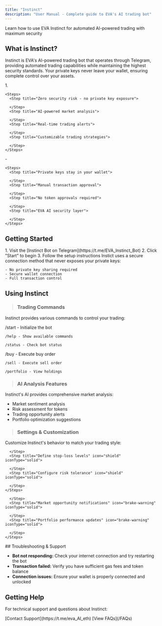 ```yaml
---
title: "Instinct"
description: "User Manual - Complete guide to EVA's AI trading bot"
---
```


Learn how to use EVA Instinct for automated AI-powered trading with maximum security

## What is Instinct?

Instinct is EVA's AI-powered trading bot that operates through Telegram, providing automated trading capabilities while maintaining the highest security standards. Your private keys never leave your wallet, ensuring complete control over your assets.

<Columns cols={2}>
  <Card title="Key Features" icon="key" color="#f7941d">
    1. 

    <Steps>
      <Step title="Zero security risk - no private key exposure">
        
      </Step>
      <Step title="AI-powered market analysis">
        
      </Step>
      <Step title="Real-time trading alerts">
        
      </Step>
      <Step title="Customizable trading strategies">
        
      </Step>
    </Steps>
  </Card>
  <Card title="Security Benefits" icon="shield" color="#f7941d">
    - 

    <Steps>
      <Step title="Private keys stay in your wallet">
        
      </Step>
      <Step title="Manual transaction approval">
        
      </Step>
      <Step title="No token approvals required">
        
      </Step>
      <Step title="EVA AI security layer">
        
      </Step>
    </Steps>
  </Card>
</Columns>

## Getting Started

<Steps>
  <Step title="Access the Bot" icon="robot" iconType="solid">
    1. Visit the [Instinct Bot on Telegram](https://t.me/EVA_Instinct_Bot)
    2. Click "Start" to begin
    3. Follow the setup instructions
  </Step>
  <Step title="Connect your Wallet" icon="wallet" iconType="solid">
    Instict uses a secure connection method that never exposes your private keys:

    - No private key sharing required
    - Secure wallet connection
    - Full transaction control
  </Step>
</Steps>

## Using Instinct

> ### Trading Commands

Instinct provides various commands to control your trading:

<Columns cols={2}>
  <Card title="Basic Commands">
    /start - Initialize the bot

    /help - Show available commands

    /status - Check bot status
  </Card>
  <Card title="Trading Commands">
    /buy - Execute buy order

    /sell - Execute sell order

    /portfolio - View holdings
  </Card>
</Columns>

> ### **AI Analysis Features**

Instinct's AI provides comprehensive market analysis:

- Market sentiment analysis
- Risk assessment for tokens
- Trading opportunity alerts
- Portfolio optimization suggestions

> ### **Settings & Customization**

Customize Instinct's behavior to match your trading style:

<Columns cols={2}>
  <Card title="Risk Management">
    <Steps>
      <Step title="Set maximum trade size" icon="shield" iconType="solid">
        
      </Step>
      <Step title="Define stop-loss levels" icon="shield" iconType="solid">
        
      </Step>
      <Step title="Configure risk tolerance" icon="shield" iconType="solid">
        
      </Step>
    </Steps>
  </Card>
  <Card title="Notification Settings">
    <Steps>
      <Step title="Trade execution alerts" icon="brake-warning" iconType="solid">
        
      </Step>
      <Step title="Market opportunity notifications" icon="brake-warning" iconType="solid">
        
      </Step>
      <Step title="Portfolio performance updates" icon="brake-warning" iconType="solid">
        
      </Step>
    </Steps>
  </Card>
</Columns>

<Tip>
  ## Troubleshooting & Support

  - **Bot not responding:** Check your internet connection and try restarting the bot
  - **Transaction failed:** Verify you have sufficient gas fees and token balance
  - **Connection issues:** Ensure your wallet is properly connected and unlocked

  ## Getting Help

  For technical support and questions about Instinct:

  <Info>
    [Contact Support](https://t.me/eva_AI_eth)
  </Info>
  <Info>
    [View FAQs](/FAQs)
  </Info>
</Tip>
